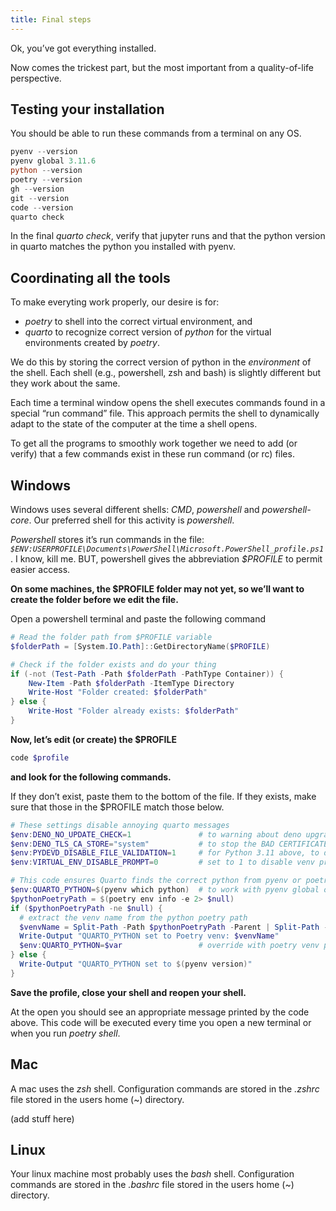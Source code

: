 ```yaml
---
title: Final steps
---
```


Ok, you've got everything installed.

Now comes the trickest part, but the most important from a quality-of-life perspective.

## Testing your installation

You should be able to run these commands from a terminal on any OS.

```powershell
pyenv --version
pyenv global 3.11.6
python --version
poetry --version
gh --version
git --version
code --version
quarto check
```

In the final *quarto check*, verify that jupyter runs and that the python version in quarto matches the python you installed with pyenv.

## Coordinating all the tools

To make everyting work properly, our desire is for:

* *poetry* to shell into the correct virtual environment, and
* *quarto* to recognize correct version of *python* for the virtual environments created by *poetry*.

We do this by storing the correct version of python in the *environment* of the shell.  Each shell (e.g., powershell, zsh and bash) is slightly
different but they work about the same.

Each time a terminal window opens the shell executes commands found in a special "run command" file.  This approach permits the shell to dynamically
adapt to the state of the computer at the time a shell opens.

To get all the programs to smoothly work together we need to add (or verify) that a few commands exist in these run command (or rc) files.

::: {.panel-tabset}

## Windows

Windows uses several different shells:  *CMD*, *powershell* and *powershell-core*.  Our preferred shell for this activity is *powershell*.

*Powershell* stores it's run commands in the file: *`$ENV:USERPROFILE\Documents\PowerShell\Microsoft.PowerShell_profile.ps1`*.  I know, kill me.  BUT, powershell gives the abbreviation *$PROFILE* to permit easier access.

**On some machines, the $PROFILE folder may not yet, so we'll want to create the folder before we edit the file.**

Open a powershell terminal and paste the following command

```powershell
# Read the folder path from $PROFILE variable
$folderPath = [System.IO.Path]::GetDirectoryName($PROFILE)

# Check if the folder exists and do your thing
if (-not (Test-Path -Path $folderPath -PathType Container)) {
    New-Item -Path $folderPath -ItemType Directory
    Write-Host "Folder created: $folderPath"
} else {
    Write-Host "Folder already exists: $folderPath"
}
```

**Now, let's edit (or create) the $PROFILE**

```powershell
code $profile
```

**and look for the following commands.**

If they don't exist, paste them to the bottom of the file.  If they exists, make sure
that those in the $PROFILE match those below.

```powershell
# These settings disable annoying quarto messages
$env:DENO_NO_UPDATE_CHECK=1               # to warning about deno upgrades
$env:DENO_TLS_CA_STORE="system"           # to stop the BAD CERTIFICATE deno warning
$env:PYDEVD_DISABLE_FILE_VALIDATION=1     # for Python 3.11 above, to disable warning message RE: debugging
$env:VIRTUAL_ENV_DISABLE_PROMPT=0         # set to 1 to disable venv prompt change

# This code ensures Quarto finds the correct python from pyenv or poetry if a venv exists.
$env:QUARTO_PYTHON=$(pyenv which python)  # to work with pyenv global or local python
$pythonPoetryPath = $(poetry env info -e 2> $null)
if ($pythonPoetryPath -ne $null) {
  # extract the venv name from the python poetry path
  $venvName = Split-Path -Path $pythonPoetryPath -Parent | Split-Path -Parent | Split-Path -Leaf
  Write-Output "QUARTO_PYTHON set to Poetry venv: $venvName"
  $env:QUARTO_PYTHON=$var                 # override with poetry venv python as needed
} else {
  Write-Output "QUARTO_PYTHON set to $(pyenv version)"
}

```

**Save the profile, close your shell and reopen your shell.**

At the open you should see an appropriate message printed by the code above.  This code will be executed every time
you open a new terminal or when you run *poetry shell*.

## Mac

A mac uses the *zsh* shell.  Configuration commands are stored in the *.zshrc* file stored in the users home (~) directory.

(add stuff here)

## Linux

Your linux machine most probably uses the *bash* shell.  Configuration commands are stored in the *.bashrc* file stored in the users home (~) directory.

:::


